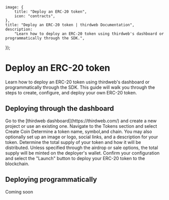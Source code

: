 
    image: {
        title: "Deploy an ERC-20 token",
        icon: "contracts",
    },
    title: "Deploy an ERC-20 token | thirdweb Documentation",
    description:
        "Learn how to deploy an ERC-20 token using thirdweb's dashboard or programmatically through the SDK.",
});

# Deploy an ERC-20 token

Learn how to deploy an ERC-20 token using thirdweb's dashboard or programmatically through the SDK. This guide will walk you through the steps to create, configure, and deploy your own ERC-20 token.

## Deploying through the dashboard

<Steps>
  <Step title="Create a project">
    Go to the [thirdweb dashboard](https://thirdweb.com/) and create a new project or use an existing one.
  </Step>
  <Step title="Select Tokens">
    Navigate to the Tokens section and select Create Coin
    <DocImage src={TokenDeployment} alt="Token deployment screen on thirdweb dashboard" />
  </Step>
  <Step title="Configure Token">
    Determine a token name, symbol,and chain. You may also optionally set up an image or logo, social links, and a description for your token.
    <DocImage src={ConfigureCoin} alt="Configure token screen on thirdweb dashboard" />
  </Step>
  <Step title="Configure Distribution">
    Determine the total supply of your token and how it will be distributed. Unless specified through the airdrop or sale options, the total supply will be minted on the deployer's wallet.
    <DocImage src={DistributeCoin} alt="Distribute token screen on thirdweb dashboard" />
  </Step>
    <Step title="Deploy Token">
    Confirm your configuration and select the "Launch" button to deploy your ERC-20 token to the blockchain.
  </Step>

</Steps>

## Deploying programmatically

Coming soon